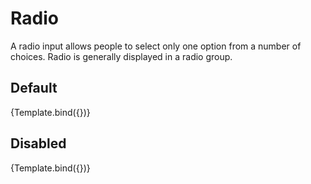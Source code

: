 

<Meta 
	title='Form/Radio' 
	component={Radio} 
/>


<!-- 👇 Docs -->

# Radio

A radio input allows people to select only one option from a number of choices. Radio is generally displayed in a radio group.

## Default

<Canvas>
	<Story 
		name='Default'
	>
		{Template.bind({})}
	</Story>
</Canvas>

## Disabled

<Canvas>
	<Story 
		name='Disabled'
		args={{
			disabled: true
		}}
	>
		{Template.bind({})}
	</Story>
</Canvas>